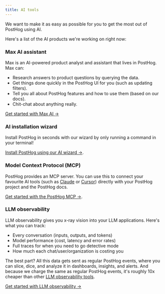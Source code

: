 ```yaml
---
title: AI tools
---
```


We want to make it as easy as possible for you to get the most out of PostHog using AI.

Here's a list of the AI products we're working on right now:

### Max AI assistant

Max is an AI-powered product analyst and assistant that lives in PostHog. Max can:

- Research answers to product questions by querying the data.
- Get things done quickly in the PostHog UI for you (such as updating filters).
- Tell you all about PostHog features and how to use them (based on our docs).
- Chit-chat about anything really.

[Get started with Max AI →](/docs/max-ai)

### AI installation wizard

Install PostHog in seconds with our wizard by only running a command in your terminal!

[Install PostHog using our AI wizard →](/docs/getting-started/install?tab=wizard).

### Model Context Protocol (MCP)

PostHog provides an MCP server. You can use this to connect your favourite AI tools (such as [Claude](https://claude.ai/) or [Cursor](https://cursor.com/)) directly with your PostHog project and the PostHog docs.

[Get started with the PostHog MCP →](/docs/ai-tools/model-context-protocol).

### LLM observability
LLM observability gives you x-ray vision into your LLM applications. Here's what you can track:

- Every conversation (inputs, outputs, and tokens)
- Model performance (cost, latency and error rates)
- Full traces for when you need to go detective mode
- How much each chat/user/organization is costing you

The best part? All this data gets sent as regular PostHog events, where you can slice, dice, and analyze it in
dashboards, insights, and alerts.
And because we charge the same as regular PostHog events, it's roughly 10x cheaper than other [LLM observability tools](/blog/best-open-source-llm-observability-tools).

[Get started with LLM observability →](/docs/ai-engineering/observability)





